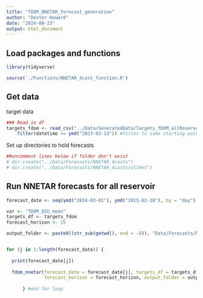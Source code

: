 ```yaml
---
title: "fDOM_NNETAR_forecast_generation"
author: "Dexter Howard"
date: "2024-08-23"
output: html_document
---
```



## Load packages and functions 

```r
library(tidyverse)

source('./Functions/NNETAR_4cast_function.R')

```


## Get data 

target data 
```r
### Read in df 
targets_fdom <- read_csv("../Data/GeneratedData/Targets_fDOM_allReservoirs.csv") |> 
    filter(datetime >= ymd("2023-03-13")) #filter to same starting point as AR and met regression


```



Set up directories to hold forecasts

```r
##uncomment lines below if folder don't exist
# dir.create("../Data/Forecasts/NNETAR_4casts")
# dir.create("../Data/Forecasts/NNETAR_4casts/allRes")

```


## Run NNETAR forecasts for all reservoir


```r

forecast_date <- seq(ymd("2024-03-01"), ymd("2025-02-28"), by = "day")

var <- "fDOM_QSU_mean"
targets_df <- targets_fdom
forecast_horizon <- 35

output_folder <- paste0((str_sub(getwd(), end = -8)), "Data/Forecasts/NNETAR_4casts/allRes/", "NNETAR_allRes_")


for (j in 1:length(forecast_date)) {
  
  print(forecast_date[j]) 
  
  fdom_nnetar(forecast_date = forecast_date[j], targets_df = targets_df, var = var, 
              forecast_horizon = forecast_horizon, output_folder = output_folder)
  
      } #end for loop


```



